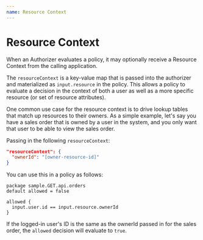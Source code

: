 ```yaml
---
name: Resource Context
---
```


# Resource Context

When an Authorizer evaluates a policy, it may optionally receive a Resource Context from the calling application. 

The `resourceContext` is a key-value map that is passed into the authorizer and materialized 
as `input.resource` in the policy. This allows a policy to evaluate a decision in the context of both a user 
as well as a more specific resource (or set of resource attributes).

One common use case for the resource context is to drive lookup tables that match up resources to their owners. 
As a simple example, let's say you have a sales order that is owned by a user in the system, and you 
only want that user to be able to view the sales order.  

Passing in the following `resourceContext`:

```json
"resourceContext": {
  "ownerId": "[owner-resource-id]"
}
```

You can use this in a policy as follows:

```rego
package sample.GET.api.orders
default allowed = false

allowed {
  input.user.id == input.resource.ownerId
}
```

If the logged-in user's ID is the same as the ownerId passed in for the sales order, the `allowed`
decision will evaluate to `true`.

